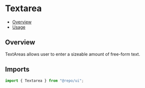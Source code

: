

<Meta of={TextareaStories} />

# Textarea

- [Overview](#overview)
- [Usage](#usage)

## Overview

TextAreas allows user to enter a sizeable amount of free-form text.

## Imports

```js
import { Textarea } from "@repo/ui";
```

